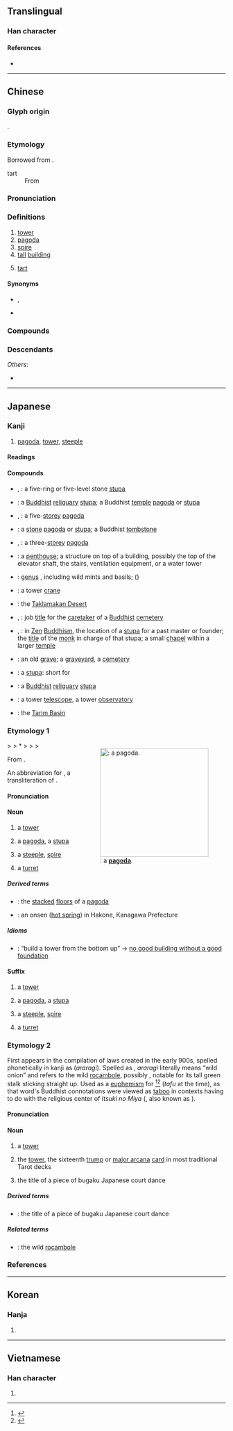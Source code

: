 {{also|墖}}
{{character info/new}}
==Translingual==

===Han character===
{{Han char|rn=32|rad=土|as=10|asj=9|sn=13|snj=12|four=44161|canj=GTOR|ids=⿰土荅}}

====References====
* {{Han ref|kx=0235.140|dkj=05332|dj=0473.070|hdz=10460.060|uh=5854|ud=22612|bh=B6F0|bd=46832}}

----

==Chinese==
{{zh-forms|alt=墖}}

===Glyph origin===
{{Han etym}}
{{Han compound|土|荅|ls=psc|c1=s|c2=p}}.

===Etymology===
Borrowed from {{bor|zh|sa|स्तूप||[[stupa]]}}.
; tart
: From {{bor|zh|en|tart}}

===Pronunciation===
{{zh-pron
|m=tǎ
|ma=Zh-tǎ.oga
|m-s=
|c=taap3
|c-t=
|g=
|h=pfs=thap;gd=tab5
|j=
|mb=tă
|md=ták
|mn=ml:thap/thah
|mn_note=thap - literary; thah - vernacular
|mn-t=tah4
|w=4thaq
|x=
|mc=y
|oc=y
|cat=n
}}

===Definitions===
{{zh-hanzi}}

# [[tower]]
# [[pagoda]]
# [[spire]]
# [[tall]] [[building]]
# {{lb|zh|Taiwan}} [[tart]]

====Synonyms====
* {{sense|pagoda}} {{zh-l|寶塔}}, {{zh-l|佛塔}}
* {{sense|tart}} {{zh-l|撻}}

===Compounds===
{{zh-der|九層塔|保俶塔|保叔塔|倫敦鐵塔|僧塔|毛里塔尼亞|冷水塔|北塔山|千佛塔|半截塔|名標雁塔|塔吉克|塔吉克族|塔吊|塔塔爾|塔塔爾族|塔墩|塔布|塔手綢|塔斯社|塔灰|塔臺|塔里木河|塔非亞酒|塔頭|多寶塔|大雁塔|寶塔|寶塔糖|寶塔線|寶塔菜|寶塔詩|庫穆塔格|打塔墩|托塔天王|方尖塔|東塔宗|比薩斜塔|水塔|水晶塔|炮塔|燈塔|玄祕塔碑|珍珠塔|祭塔|管制塔臺|紀念塔|納骨塔|聚沙成塔|肯塔基州|腦塔|舍利塔|衣缽塔|西塔琴|象牙塔|赤塔|跳傘塔|跳塔輪鍘|通天塔|金字塔|鋪塔|鐘塔|鐵塔|雁塔|雁塔題名|雷峰塔|靈骨塔|青貯塔|骨灰塔|雙峰塔|金塔|塔克拉瑪干|七里塔|塔路|小溪塔|寶塔河|茅塔|紅塔|塔畈|塔什庫爾干|祁曼塔格|塔中|塔提讓|吾塔木|闊什塔格|薩塔爾}}

===Descendants===
{{CJKV||とう|탑|tháp}}
''Others'':
* {{desc|bor=1|th|ถะ||pagoda}}

{{zh-cat|Elementary|Places of worship|Buildings}}

----

==Japanese==

===Kanji===
{{ja-kanji|grade=c|rs=土10|kyu=墖}}

# [[pagoda]], [[tower]], [[steeple]]

====Readings====
{{ja-readings
|goon=とう<たふ
|kanon=とう<たふ
|kun=てら, おか, あららぎ-
}}

====Compounds====
{{der-top|Compounds}}
* {{ja-r|五%輪 の 石%塔|ご%りん の せき%とう}}, {{ja-r|五%輪 の 塔|ご%りん の とう}}: a five-ring or five-level stone [[stupa]]
* {{ja-r|仏塔|ぶっとう}}: a [[Buddhist]] [[reliquary]] [[stupa]]; a Buddhist [[temple]] [[pagoda]] or [[stupa]]
* {{ja-r|五%重 塔|ご%じゅう の とう}}, {{ja-r|五%重 の 塔|ご%じゅう の とう}}: a five-[[storey]] [[pagoda]]
* {{ja-r|石塔|せきとう}}: a [[stone]] [[pagoda]] or [[stupa]]; a Buddhist [[tombstone]]
* {{ja-r|三%重 塔|さん%じゅう の とう}}, {{ja-r|三%重 の 塔|さん%じゅう の とう}}: a three-[[storey]] [[pagoda]]
* {{ja-r|塔%屋|とう%や}}: a [[penthouse]]; a structure on top of a building, possibly the top of the elevator shaft, the stairs, ventilation equipment, or a water tower
* {{ja-r|塔%花|とう%ばな}}: [[genus]] {{taxlink|Clinopodium|genus|noshow=1}}, including wild mints and basils; {{vern|slender wild basil}} ({{taxlink|Clinopodium gracile|species|noshow=1}})
{{der-mid}}
* {{ja-r|塔%型 クレーン|とう%がた クレーン}}: a tower [[crane]]
* {{ja-r|塔克拉瑪%干 砂%漠|^タクラマ%カン さ%ばく}}: the [[Taklamakan Desert]]
* {{ja-r|塔主|たっす}}, {{ja-r|塔司|たっす}}: job [[title]] for the [[caretaker]] of a [[Buddhist]] [[cemetery]]
* {{ja-r|塔%頭|たっ%ちゅう}}, {{ja-r|塔%中|たっ%ちゅう}}: in [[Zen]] [[Buddhism]], the location of a [[stupa]] for a past master or founder; the [[title]] of the [[monk]] in charge of that stupa; a small [[chapel]] within a larger [[temple]]
* {{ja-r|塔頭|たっちょう}}: an old [[grave]]; a [[graveyard]], a [[cemetery]]
* {{ja-r|塔%婆|とう%ば}}: a [[stupa]]: short for {{m|ja|卒塔婆|tr=sotōba}}
* {{ja-r|塔%廟|とう%びょう}}: a [[Buddhist]] [[reliquary]] [[stupa]]
* {{ja-r|塔望%遠鏡|とうぼう%えんきょう}}: a tower [[telescope]], a tower [[observatory]]
* {{ja-r|塔里木|^タリム}}: the [[Tarim Basin]]
{{der-bottom}}

===Etymology 1===
<div style="float:right;">
{{wikipedia|lang=ja}}
{{wikipedia|Pagoda}}
[[File:Chokeiji03s2048.jpg|thumb|250px|{{m|ja|塔}|tr=tō}}: a '''[[pagoda]]'''.]]
</div>
{{IPAchar|/tapu/}} > {{IPAchar|/taɸu/}} > *{{IPAchar|/tawu/}} > {{IPAchar|/tau/}} > {{IPAchar|/tɔː/}} > {{IPAchar|/toː/}}

From {{der|ja|ltc|sort=とう|-}} {{ltc-l|塔|tower, pagoda, spire}}.

An abbreviation for {{m|ja|卒塔婆|tr=sotoba , sotōba}}, a transliteration of {{der|ja|sort=とう|sa|स्तूप||heap}} .

====Pronunciation====
{{ja-pron|yomi=goon|とう|acc=1|acc_ref=DJR}}

====Noun====
{{ja-noun|とう|hhira=たふ}}

# a [[tower]] {{gl|structure}}
#: {{ja-usex|二つの'''塔'''|^ふたつ の '''^とう'''|{{w|The Two Towers|The Two '''Towers'''}}}}
# {{lb|ja|Buddhism|sort=とう}} a [[pagoda]], a [[stupa]]
# {{lb|ja|Christianity|sort=とう}} a [[steeple]], [[spire]]
# {{lb|ja|of a castle or fortification}} a [[turret]]

=====Derived terms=====
{{der-top}}
* {{ja-r|塔 の 層|とう の こし}}: the [[stacked]] [[floor]]s of a [[pagoda]]
* {{ja-r|塔 ノ 沢 温泉|^とう ノ ^さわ おんせん}}: an onsen ([[hot spring]]) in Hakone, Kanagawa Prefecture
{{der-bottom}}

=====Idioms=====
{{der-top|Idioms}}
* {{ja-r|塔は下から組め|とう は した から くめ}}: “build a tower from the bottom up” → [[no good building without a good foundation]]
{{der-bottom}}

====Suffix====
{{ja-pos|とう|hhira=たふ|suffix}}

# {{qualifier|in general}} a [[tower]]
# {{qualifier|Buddhist}} a [[pagoda]], a [[stupa]]
# {{qualifier|Christian}} a [[steeple]], [[spire]]
# {{qualifier|of a castle or fortification}} a [[turret]]

===Etymology 2===
First appears in the ''{{w|Engishiki}}'' compilation of laws created in the early 900s, spelled phonetically in kanji as {{lang|ja|阿良良伎}} (''araragi''). Spelled as {{m|ja|蘭}}, ''araragi'' literally means “wild onion” and refers to the wild [[rocambole]], possibly {{vern|hardneck garlic}}, notable for its tall green stalk sticking straight up. Used as a [[euphemism]] for {{lang|ja|塔}}<ref name="KDJ">{{R:Kokugo Dai Jiten}}</ref><ref name="DJR">{{R:Daijirin}}</ref> (''tafu'' at the time), as that word's Buddhist connotations were viewed as [[taboo]] in contexts having to do with the religious center of ''Itsuki no Miya'' ({{l|ja|斎宮}}, also known as ''{{w|Saikū}}'').

====Pronunciation====
{{ja-pron|yomi=k|あららぎ}}

====Noun====
{{ja-noun|あららぎ}}

# {{lb|ja|sort=あららぎ|obsolete|euphemism}} a [[tower]]
# {{lb|ja|sort=あららぎ|tarot}} the [[tower]], the sixteenth [[trump]] or [[major arcana]] [[card]] in most traditional Tarot decks
# {{short for|ja|sort=あららぎ|塔舞|tr=Araragimai|nocap=1|dot=:}} the title of a piece of bugaku Japanese court dance

=====Derived terms=====
* {{ja-r|塔%舞|^あららぎ%まい}}: the title of a piece of bugaku Japanese court dance

=====Related terms=====
* {{ja-r|蘭|あららぎ}}: the wild [[rocambole]]

===References===
<references/>

----

==Korean==

===Hanja===
{{ko-hanja|hangeul=[[탑]]|mr=t'ap}}

# {{rfdef|ko|sort=土10}}

----

==Vietnamese==

===Han character===
{{vi-hantu|[[tháp]]|rs=土10}}

# {{rfdef|vi|sort=土10}}